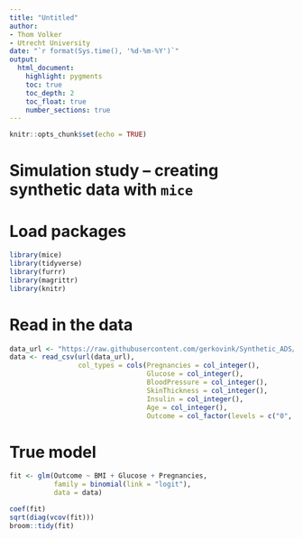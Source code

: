 ```yaml
---
title: "Untitled"
author: 
- Thom Volker
- Utrecht University
date: "`r format(Sys.time(), '%d-%m-%Y')`"
output: 
  html_document:
    highlight: pygments
    toc: true
    toc_depth: 2
    toc_float: true
    number_sections: true
---
```


```r
knitr::opts_chunk$set(echo = TRUE)
```

# Simulation study -- creating synthetic data with `mice`


# Load packages 

```r
library(mice)
library(tidyverse)
library(furrr)
library(magrittr)
library(knitr)
```

# Read in the data

```r
data_url <- "https://raw.githubusercontent.com/gerkovink/Synthetic_ADS/main/Data/diabetes.csv"
data <- read_csv(url(data_url), 
                 col_types = cols(Pregnancies = col_integer(), 
                                  Glucose = col_integer(), 
                                  BloodPressure = col_integer(), 
                                  SkinThickness = col_integer(), 
                                  Insulin = col_integer(), 
                                  Age = col_integer(), 
                                  Outcome = col_factor(levels = c("0", "1"))))
```

# True model

```r
fit <- glm(Outcome ~ BMI + Glucose + Pregnancies, 
           family = binomial(link = "logit"), 
           data = data)

coef(fit)
sqrt(diag(vcov(fit)))
broom::tidy(fit)
```

